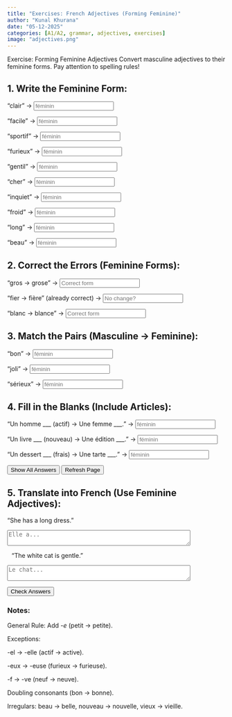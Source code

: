 ```yaml
---
title: "Exercises: French Adjectives (Forming Feminine)"
author: "Kunal Khurana"
date: "05-12-2025"
categories: [A1/A2, grammar, adjectives, exercises]
image: "adjectives.png"
---
```


::: {.content-visible when-profile="english"}

Exercise: Forming Feminine Adjectives
Convert masculine adjectives to their feminine forms. Pay attention to spelling rules!

## 1. Write the Feminine Form:

"clair" → <input type="text" placeholder="féminin" oninput="checkAnswer(this, 'claire')"><span style="margin-left:10px;"></span>  

"facile" → <input type="text" placeholder="féminin" oninput="checkAnswer(this, 'facile')"><span style="margin-left:10px;"></span>  

"sportif" → <input type="text" placeholder="féminin" oninput="checkAnswer(this, 'sportive')"><span style="margin-left:10px;"></span>  

"furieux" → <input type="text" placeholder="féminin" oninput="checkAnswer(this, 'furieuse')"><span style="margin-left:10px;"></span>  

"gentil" → <input type="text" placeholder="féminin" oninput="checkAnswer(this, 'gentille')"><span style="margin-left:10px;"></span>  

"cher" → <input type="text" placeholder="féminin" oninput="checkAnswer(this, 'chère')"><span style="margin-left:10px;"></span>  

"inquiet" → <input type="text" placeholder="féminin" oninput="checkAnswer(this, 'inquiète')"><span style="margin-left:10px;"></span>  

"froid" → <input type="text" placeholder="féminin" oninput="checkAnswer(this, 'froide')"><span style="margin-left:10px;"></span>  

"long" → <input type="text" placeholder="féminin" oninput="checkAnswer(this, 'longue')"><span style="margin-left:10px;"></span>  

"beau" → <input type="text" placeholder="féminin" oninput="checkAnswer(this, 'belle')"><span style="margin-left:10px;"></span>  

## 2. Correct the Errors (Feminine Forms):
"gros → grose" → <input type="text" placeholder="Correct form" oninput="checkAnswer(this, 'grosse')"><span style="margin-left:10px;"></span>  

"fier → fière" (already correct) → <input type="text" placeholder="No change?" oninput="checkAnswer(this, 'fière')"><span style="margin-left:10px;"></span>  

"blanc → blance" → <input type="text" placeholder="Correct form" oninput="checkAnswer(this, 'blanche')"><span style="margin-left:10px;"></span>  

## 3. Match the Pairs (Masculine → Feminine):
"bon" → <input type="text" placeholder="féminin" oninput="checkAnswer(this, 'bonne')"><span style="margin-left:10px;"></span>  

"joli" → <input type="text" placeholder="féminin" oninput="checkAnswer(this, 'jolie')"><span style="margin-left:10px;"></span>  

"sérieux" → <input type="text" placeholder="féminin" oninput="checkAnswer(this, 'sérieuse')"><span style="margin-left:10px;"></span>  

## 4. Fill in the Blanks (Include Articles):  

"Un homme ___ (actif) → Une femme ___." → <input type="text" placeholder="féminin" oninput="checkAnswer(this, 'active')"><span style="margin-left:10px;"></span>  

"Un livre ___ (nouveau) → Une édition ___." → <input type="text" placeholder="féminin" oninput="checkAnswer(this, 'nouvelle')"><span style="margin-left:10px;"></span>  

"Un dessert ___ (frais) → Une tarte ___." → <input type="text" placeholder="féminin" oninput="checkAnswer(this, 'fraîche')"><span style="margin-left:10px;"></span>  

<button onclick="showAnswers()">Show All Answers</button>  

<script>  
function showAnswers() {  
    document.querySelectorAll('input[type="text"]').forEach(input => {  
        const correct = input.getAttribute('oninput').match(/'([^']+)'/)[1];  
        input.value = correct;  
        const feedback = input.nextElementSibling;  
        feedback.textContent = "✓ Correct!";  
        feedback.style.color = "green";  
    });  
}  

function refreshPage() {  
    location.reload();  
}  
</script>  

<button onclick="refreshPage()">Refresh Page</button>

## 5. Translate into French (Use Feminine Adjectives):
"She has a long dress."

<textarea placeholder="Elle a..." rows="2" cols="50" oninput="checkTranslation(this, 'Elle a une robe longue')"></textarea><span style="margin-left:10px;"></span>
"The white cat is gentle."

<textarea placeholder="Le chat..." rows="2" cols="50" oninput="checkTranslation(this, 'Le chat blanc est gentil')"></textarea><span style="margin-left:10px;"></span>


<button onclick="checkAllAnswers()">Check Answers</button>  

<script>  
function checkAnswer(input, correctAnswer) {  
    const feedback = input.nextElementSibling;  
    if (input.value.trim().toLowerCase() === correctAnswer.toLowerCase()) {  
        feedback.textContent = "✓ Correct!";  
        feedback.style.color = "green";  
    } else if (input.value.trim()) {  
        feedback.textContent = "✗ Try again!";  
        feedback.style.color = "red";  
    }  
}  

function checkAllAnswers() {  
    document.querySelectorAll('input[type="text"]').forEach(input => {  
        const correct = input.getAttribute('oninput').match(/'([^']+)'/)[1];  
        checkAnswer(input, correct);  
    });  

    document.querySelectorAll('textarea').forEach(textarea => {  
        const correct = textarea.getAttribute('oninput').match(/'([^']+)'/)[1];  
        checkTranslation(textarea, correct);  
    });  
}  

function checkTranslation(textarea, correctAnswer) {  
    const feedback = textarea.nextElementSibling;  
    if (textarea.value.trim().toLowerCase() === correctAnswer.toLowerCase()) {  
        feedback.textContent = "✓ Correct!";  
        feedback.style.color = "green";  
    } else if (textarea.value.trim()) {  
        feedback.textContent = "✗ Try again!";  
        feedback.style.color = "red";  
    }  
}  
</script>  

### Notes:
General Rule: Add *-e* (petit → petite).

Exceptions:

-el → -elle (actif → active).

-eux → -euse (furieux → furieuse).

-f → -ve (neuf → neuve).

Doubling consonants (bon → bonne).

Irregulars: beau → belle, nouveau → nouvelle, vieux → vieille.

:::

